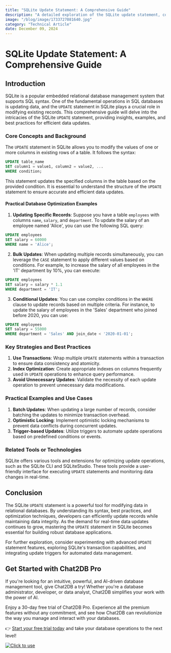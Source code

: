 ```yaml
---
title: "SQLite Update Statement: A Comprehensive Guide"
description: "A detailed exploration of the SQLite update statement, covering its syntax, usage, and best practices for efficient data updates."
image: "/blog/image/1733727081640.jpg"
category: "Technical Article"
date: December 09, 2024
---
```


# SQLite Update Statement: A Comprehensive Guide

## Introduction
SQLite is a popular embedded relational database management system that supports SQL syntax. One of the fundamental operations in SQL databases is updating data, and the `UPDATE` statement in SQLite plays a crucial role in modifying existing records. This comprehensive guide will delve into the intricacies of the SQLite `UPDATE` statement, providing insights, examples, and best practices for efficient data updates.

### Core Concepts and Background
The `UPDATE` statement in SQLite allows you to modify the values of one or more columns in existing rows of a table. It follows the syntax:
```sql
UPDATE table_name
SET column1 = value1, column2 = value2, ...
WHERE condition;
```
This statement updates the specified columns in the table based on the provided condition. It is essential to understand the structure of the `UPDATE` statement to ensure accurate and efficient data updates.

#### Practical Database Optimization Examples
1. **Updating Specific Records**: Suppose you have a table `employees` with columns `name`, `salary`, and `department`. To update the salary of an employee named 'Alice', you can use the following SQL query:
```sql
UPDATE employees
SET salary = 60000
WHERE name = 'Alice';
```
2. **Bulk Updates**: When updating multiple records simultaneously, you can leverage the `CASE` statement to apply different values based on conditions. For example, to increase the salary of all employees in the 'IT' department by 10%, you can execute:
```sql
UPDATE employees
SET salary = salary * 1.1
WHERE department = 'IT';
```
3. **Conditional Updates**: You can use complex conditions in the `WHERE` clause to update records based on multiple criteria. For instance, to update the salary of employees in the 'Sales' department who joined before 2020, you can use:
```sql
UPDATE employees
SET salary = 55000
WHERE department = 'Sales' AND join_date < '2020-01-01';
```

### Key Strategies and Best Practices
1. **Use Transactions**: Wrap multiple `UPDATE` statements within a transaction to ensure data consistency and atomicity.
2. **Index Optimization**: Create appropriate indexes on columns frequently used in `UPDATE` operations to enhance query performance.
3. **Avoid Unnecessary Updates**: Validate the necessity of each update operation to prevent unnecessary data modifications.

### Practical Examples and Use Cases
1. **Batch Updates**: When updating a large number of records, consider batching the updates to minimize transaction overhead.
2. **Optimistic Locking**: Implement optimistic locking mechanisms to prevent data conflicts during concurrent updates.
3. **Trigger-based Updates**: Utilize triggers to automate update operations based on predefined conditions or events.

### Related Tools or Technologies
SQLite offers various tools and extensions for optimizing update operations, such as the SQLite CLI and SQLiteStudio. These tools provide a user-friendly interface for executing `UPDATE` statements and monitoring data changes in real-time.

## Conclusion
The SQLite `UPDATE` statement is a powerful tool for modifying data in relational databases. By understanding its syntax, best practices, and optimization techniques, developers can efficiently update records while maintaining data integrity. As the demand for real-time data updates continues to grow, mastering the `UPDATE` statement in SQLite becomes essential for building robust database applications.

For further exploration, consider experimenting with advanced `UPDATE` statement features, exploring SQLite's transaction capabilities, and integrating update triggers for automated data management.


## Get Started with Chat2DB Pro

If you're looking for an intuitive, powerful, and AI-driven database management tool, give Chat2DB a try! Whether you're a database administrator, developer, or data analyst, Chat2DB simplifies your work with the power of AI.

Enjoy a 30-day free trial of Chat2DB Pro. Experience all the premium features without any commitment, and see how Chat2DB can revolutionize the way you manage and interact with your databases.

👉 [Start your free trial today](https://chat2db.ai/pricing) and take your database operations to the next level!


[![Click to use](/image/blog/bg/chat2db.jpg)](https://chat2db.ai/)
